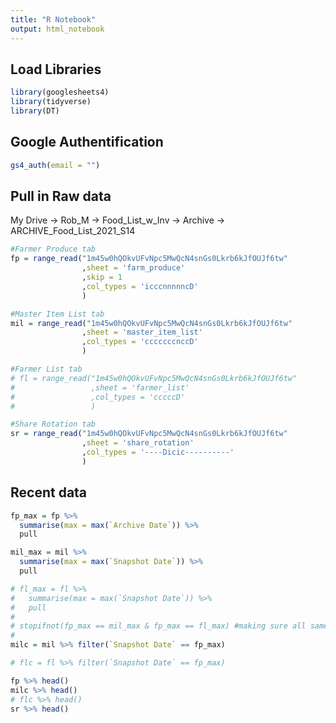 ```yaml
---
title: "R Notebook"
output: html_notebook
---
```


## Load Libraries

```r
library(googlesheets4)
library(tidyverse)
library(DT)
```
## Google Authentification

```r
gs4_auth(email = "")
```
## Pull in Raw data

My Drive -> Rob_M -> Food_List_w_Inv -> Archive -> ARCHIVE_Food_List_2021_S14

```r
#Farmer Produce tab
fp = range_read("1m45w0hQOkvUFvNpc5MwQcN4snGs0Lkrb6kJfOUJf6tw"
                ,sheet = 'farm_produce'
                ,skip = 1
                ,col_types = 'icccnnnnncD'
                )

#Master Item List tab
mil = range_read("1m45w0hQOkvUFvNpc5MwQcN4snGs0Lkrb6kJfOUJf6tw"
                ,sheet = 'master_item_list'
                ,col_types = 'cccccccnccD'
                )

#Farmer List tab
# fl = range_read("1m45w0hQOkvUFvNpc5MwQcN4snGs0Lkrb6kJfOUJf6tw"
#                 ,sheet = 'farmer_list'
#                 ,col_types = 'cccccD'
#                 )

#Share Rotation tab
sr = range_read("1m45w0hQOkvUFvNpc5MwQcN4snGs0Lkrb6kJfOUJf6tw"
                ,sheet = 'share_rotation'
                ,col_types = '----Dicic----------'
                )

```

## Recent data

```r
fp_max = fp %>%
  summarise(max = max(`Archive Date`)) %>%
  pull

mil_max = mil %>%
  summarise(max = max(`Snapshot Date`)) %>%
  pull

# fl_max = fl %>% 
#   summarise(max = max(`Snapshot Date`)) %>% 
#   pull
# 
# stopifnot(fp_max == mil_max & fp_max == fl_max) #making sure all same date
# 
milc = mil %>% filter(`Snapshot Date` == fp_max)

# flc = fl %>% filter(`Snapshot Date` == fp_max)

```


```r
fp %>% head()
milc %>% head()
# flc %>% head()
sr %>% head()
```